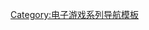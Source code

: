 {{Navbox
| name = Minecraft
| title = [[我的世界|-{zh-cn:我的世界; zh-hk:Minecraft; zh-tw:Minecraft;}-]]
| bodyclass = hlist
| image = [[File:Minecraft logo.svg|150px]]
| above =
* [[Mojang Studios]]
* [[Xbox游戏工作室]]

| group1 = 电子游戏
| list1 =
{{navbox |subgroup
| group1 = [[我的世界]]
| list1 =
{{navbox |subgroup
| group1 = 常规
| list1 =
* [[我的世界：基岩版|基岩版]]
* [[我的世界中国版|中国版]]
* 玩家
** [[史蒂夫 (Minecraft)|史蒂夫]]
** [[愛麗克絲 (Minecraft)|愛麗克絲]]
* [[當個創世神事物列表|事物]]
** [[紅石電路|紅石]]
** [[苦力怕]]
* [[我的世界 (原聲音樂)|原聲音樂]]
* [[我的世界模組|模組]]
** [[我的世界模組列表|列表]]
** [[WorldEdit]]
* [[Herobrine]]
* [[MineCon]]

| group2 = [[我的世界服务器|服务器]]
| list2 =
* [[2b2t]]
* [[Build The Earth]]
* [[Dream SMP]]
* [[Hypixel]]
* [[Mineplex]]
* [[反審查圖書館]]
| group3 = 人物
| list3 =
* [[马库斯·佩尔松]]<small>（{{Lang|en|Markus Persson}}）</small>
* [[延斯·伯根斯坦]]<small>（{{lang|en|Jens Bergensten}}）</small>
* [[克里斯托弗·择特斯塔德]]<small>（{{lang|en|Kristoffer Zetterstrand}}）</small>
* [[C418|丹尼尔·罗森菲尔德]]<small>（{{lang|en|Daniel Rosenfeld}}）</small>
}}

| group2 = [[我的世界衍生作品|衍生游戏]]
| list2 =
* [[我的世界：故事模式]]
* [[我的世界 地球]]<small>（{{lang|en|Minecraft Earth}}）</small>
* [[我的世界：地下城]]
* {{le|我的世界：傳奇|Minecraft Legends}}
}}
| group2 = 影响
| list2 =
{{navbox |subgroup
| group1 = 流行文化
| list1 =
* [[探險活寶集數列表#鑽石與檸檬（2018）|钻石与柠檬]]
** [[探險活寶]]
* [[Far Lands or Bust]]
* [[瑞克和莫蒂 (第三季)|瑞克与莫蒂的国防任务]]
** [[瑞克与莫蒂]]
* [[男子漢 (歌曲)|男子漢]]
** [[女神卡卡]]
* [[任天堂明星大亂鬥系列]]
** [[任天堂明星大亂鬥 特別版|特別版]]

| group2 = [[我的世界衍生作品|作品]]
| list2 =
* [[樂高我的世界]]
* [[Minecraft：Mojang的故事]]

| group3= 社會
|list3=
* [[Block by Block]]
}}
| below =
{{Icon|Category}} [[:Category:我的世界|分类]]
}}<noinclude>
{{collapsible option}}
[[Category:电子游戏系列导航模板]]
[[Category:我的世界| ]]
</noinclude>